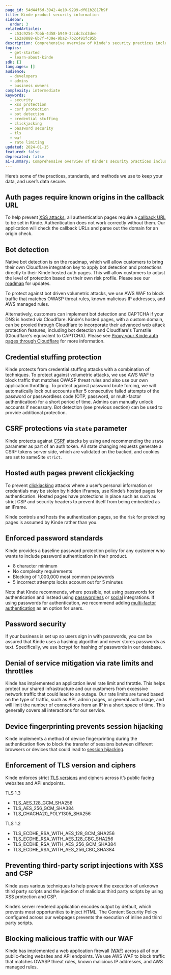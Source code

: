 ```yaml
---
page_id: 54d44f6d-3942-4e10-9299-df61b2817b9f
title: Kinde product security information
sidebar:
  order: 3
relatedArticles:
  - c53c9254-7bbb-4d58-b949-3ccdc3cd3dee
  - 162a0888-6b7f-439e-9ba2-7b2c491fc95b
description: Comprehensive overview of Kinde's security practices including XSS protection, CSRF prevention, bot detection, password standards, and TLS enforcement.
topics:
  - get-started
  - learn-about-kinde
sdk: []
languages: []
audience:
  - developers
  - admins
  - business owners
complexity: intermediate
keywords:
  - security
  - xss protection
  - csrf protection
  - bot detection
  - credential stuffing
  - clickjacking
  - password security
  - tls
  - waf
  - rate limiting
updated: 2024-01-15
featured: false
deprecated: false
ai-summary: Comprehensive overview of Kinde's security practices including XSS protection, CSRF prevention, bot detection, password standards, and TLS enforcement.
---
```


Here’s some of the practices, standards, and methods we use to keep your data, and user’s data secure. 

## Auth pages require known origins in the callback URL

To help prevent [XSS attacks](https://cheatsheetseries.owasp.org/cheatsheets/Cross_Site_Scripting_Prevention_Cheat_Sheet.html), all authentication pages require a [callback URL](/get-started/connect/callback-urls/) to be set in Kinde. Authentication does not work correctly without them. Our application will check the callback URLs and parse out the domain for an origin check.

## Bot detection

Native bot detection is on the roadmap, which will allow customers to bring their own Cloudflare integration key to apply bot detection and protections directly to their Kinde hosted auth pages. This will allow customers to adjust the level of protection based on their own risk profile. Please see our [roadmap](https://updates.kinde.com/board) for updates.

To protect against bot driven volumetric attacks, we use AWS WAF to block traffic that matches OWASP threat rules, known malicious IP addresses, and AWS managed rules. 

Alternatively, customers can implement bot detection and CAPTCHA if your DNS is hosted via Cloudflare. Kinde's hosted pages, with a custom domain, can be proxied through Cloudflare to incorporate their advanced web attack protection features, including bot detection and Cloudflare's Turnstile (Cloudflare's equivalent to CAPTCHA). Please see [Proxy your Kinde auth pages through Cloudflare](/authenticate/custom-configurations/proxy-your-kinde-auth-pages-through-cloudflare/) for more information.

## Credential stuffing protection

Kinde protects from credential stuffing attacks with a combination of techniques. To protect against volumetric attacks, we use AWS WAF to block traffic that matches OWASP threat rules and also use our own application throttling. To protect against password brute forcing, we will automatically lock out accounts after 5 consecutive failed attempts of the password or passwordless code (OTP, password, or multi-factor authentication) for a short period of time. Admins can manually unlock accounts if necessary. Bot detection (see previous section) can be used to provide additional protection.

## CSRF protections via `state` parameter

Kinde protects against [CSRF](https://cheatsheetseries.owasp.org/cheatsheets/Cross-Site_Request_Forgery_Prevention_Cheat_Sheet.html) attacks by using and recommending the `state` parameter as part of an auth token. All state changing requests generate a CSRF tokens server side, which are validated on the backed, and cookies are set to sameSite `strict`.

## Hosted auth pages prevent clickjacking

To prevent [clickjacking](https://cheatsheetseries.owasp.org/cheatsheets/Clickjacking_Defense_Cheat_Sheet.html) attacks where a user’s personal information or credentials may be stolen by hidden iFrames, use Kinde’s hosted pages for authentication. Hosted pages have protections in place such as such as strict CSP and security headers to prevent itself from being embedded as an iFrame.

Kinde controls and hosts the authentication pages, so the risk for protecting pages is assumed by Kinde rather than you.

## Enforced password standards

Kinde provides a baseline password protection policy for any customer who wants to include password authentication in their product.

- 8 character minimum
- No complexity requirements
- Blocking of 1,000,000 most common passwords
- 5 incorrect attempts locks account out for 5 minutes

Note that Kinde recommends, where possible, not using passwords for authentication and instead using [passwordless](/authenticate/about-auth/authentication-methods/#passwordless) or [social](/authenticate/social-sign-in/add-social-sign-in/) integrations. If using passwords for authentication, we recommend adding [multi-factor authentication](/authenticate/multi-factor-auth/about-multi-factor-authentication/) as an option for users.

## Password security

If your business is set up so users sign in with passwords, you can be assured that Kinde uses a hashing algorithm and never stores passwords as text. Specifically, we use bcrypt for hashing of passwords in our database.

## Denial of service mitigation via rate limits and throttles

Kinde has implemented an application level rate limit and throttle. This helps protect our shared infrastructure and our customers from excessive network traffic that could lead to an outage. Our rate limits are tuned based on the type of traffic, such as API, admin pages, or general auth usage, and will limit the number of connections from an IP in a short space of time. This generally covers all interactions for our service.

## Device fingerprinting prevents session hijacking

Kinde implements a method of device fingerprinting during the authentication flow to block the transfer of sessions between different browsers or devices that could lead to [session hijacking](https://cheatsheetseries.owasp.org/cheatsheets/Session_Management_Cheat_Sheet.html).

## Enforcement of TLS version and ciphers

Kinde enforces strict [TLS versions](https://cheatsheetseries.owasp.org/cheatsheets/Transport_Layer_Security_Cheat_Sheet.html) and ciphers across it’s public facing websites and API endpoints.

TLS 1.3

- TLS_AES_128_GCM_SHA256
- TLS_AES_256_GCM_SHA384
- TLS_CHACHA20_POLY1305_SHA256

TLS 1.2

- TLS_ECDHE_RSA_WITH_AES_128_GCM_SHA256
- TLS_ECDHE_RSA_WITH_AES_128_CBC_SHA256
- TLS_ECDHE_RSA_WITH_AES_256_GCM_SHA384
- TLS_ECDHE_RSA_WITH_AES_256_CBC_SHA384

## Preventing third-party script injections with XSS and CSP

Kinde uses various techniques to help prevent the execution of unknown third party scripts and the injection of malicious third party scripts by using XSS protection and CSP.

Kinde’s server rendered application encodes output by default, which prevents most opportunities to inject HTML. The Content Security Policy configured across our webpages prevents the execution of inline and third party scripts.

## Blocking malicious traffic with our WAF

Kinde has implemented a web application firewall ([WAF](https://cheatsheetseries.owasp.org/cheatsheets/Secure_Cloud_Architecture_Cheat_Sheet.html#web-application-firewall)) across all of our public-facing websites and API endpoints. We use AWS WAF to block traffic that matches OWASP threat rules, known malicious IP addresses, and AWS managed rules. 

